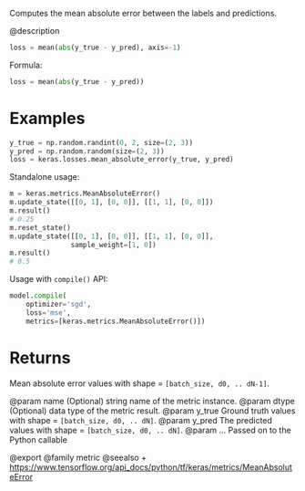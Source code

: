 Computes the mean absolute error between the labels and predictions.

@description
```python
loss = mean(abs(y_true - y_pred), axis=-1)
```
Formula:

```python
loss = mean(abs(y_true - y_pred))
```

# Examples
```python
y_true = np.random.randint(0, 2, size=(2, 3))
y_pred = np.random.random(size=(2, 3))
loss = keras.losses.mean_absolute_error(y_true, y_pred)
```
Standalone usage:

```python
m = keras.metrics.MeanAbsoluteError()
m.update_state([[0, 1], [0, 0]], [[1, 1], [0, 0]])
m.result()
# 0.25
m.reset_state()
m.update_state([[0, 1], [0, 0]], [[1, 1], [0, 0]],
               sample_weight=[1, 0])
m.result()
# 0.5
```

Usage with `compile()` API:

```python
model.compile(
    optimizer='sgd',
    loss='mse',
    metrics=[keras.metrics.MeanAbsoluteError()])
```

# Returns
Mean absolute error values with shape = `[batch_size, d0, .. dN-1]`.

@param name (Optional) string name of the metric instance.
@param dtype (Optional) data type of the metric result.
@param y_true Ground truth values with shape = `[batch_size, d0, .. dN]`.
@param y_pred The predicted values with shape = `[batch_size, d0, .. dN]`.
@param ... Passed on to the Python callable

@export
@family metric
@seealso
+ <https://www.tensorflow.org/api_docs/python/tf/keras/metrics/MeanAbsoluteError>
